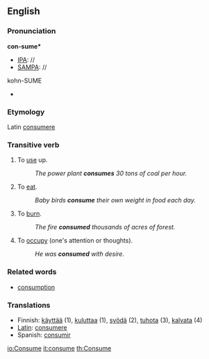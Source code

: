 ==English==
===Pronunciation===

'''con-sume*'''
*[[IPA]]: //
*[[SAMPA]]: //
kohn-SUME
*{{audio|en-us-conusme.ogg|Audio (US)}}

===Etymology===

Latin [[consumere]]

===Transitive verb===
{{en-infl-reg-other-e|consum|e}}

#To [[use]] up.
#:''The power plant '''consumes''' 30 tons of coal per hour.''
#To [[eat]].
#:''Baby birds '''consume''' their own weight in food each day.''
#To [[burn]].
#:''The fire '''consumed''' thousands of acres of forest.''
#To [[occupy]] (one's attention or thoughts). 
#:''He was '''consumed''' with desire.''

===Related words===

*[[consumption]]

===Translations===
*Finnish: [[käyttää]] (1), [[kuluttaa]] (1), [[syödä]] (2), [[tuhota]] (3), [[kalvata]] (4)
*[[Latin]]: [[consumere]]
*Spanish: [[consumir]]

[[io:Consume]]
[[it:consume]]
[[th:Consume]]